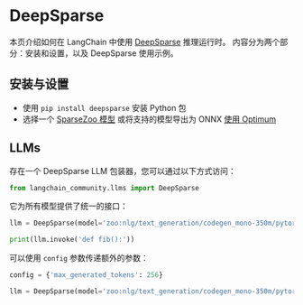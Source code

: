 # DeepSparse

本页介绍如何在 LangChain 中使用 [DeepSparse](https://github.com/neuralmagic/deepsparse) 推理运行时。
内容分为两个部分：安装和设置，以及 DeepSparse 使用示例。

## 安装与设置

- 使用 `pip install deepsparse` 安装 Python 包
- 选择一个 [SparseZoo 模型](https://sparsezoo.neuralmagic.com/?useCase=text_generation) 或将支持的模型导出为 ONNX [使用 Optimum](https://github.com/neuralmagic/notebooks/blob/main/notebooks/opt-text-generation-deepsparse-quickstart/OPT_Text_Generation_DeepSparse_Quickstart.ipynb)

## LLMs

存在一个 DeepSparse LLM 包装器，您可以通过以下方式访问：

```python
from langchain_community.llms import DeepSparse
```

它为所有模型提供了统一的接口：

```python
llm = DeepSparse(model='zoo:nlg/text_generation/codegen_mono-350m/pytorch/huggingface/bigpython_bigquery_thepile/base-none')

print(llm.invoke('def fib():'))
```

可以使用 `config` 参数传递额外的参数：

```python
config = {'max_generated_tokens': 256}

llm = DeepSparse(model='zoo:nlg/text_generation/codegen_mono-350m/pytorch/huggingface/bigpython_bigquery_thepile/base-none', config=config)
```